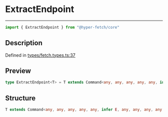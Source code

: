 

# ExtractEndpoint

<div class="api-docs__separator" data-reactroot="">

---

</div><div class="api-docs__import" data-reactroot="">

```ts
import { ExtractEndpoint } from "@hyper-fetch/core"
```

</div><div class="api-docs__section">

## Description

</div><div class="api-docs__description"><span class="api-docs__do-not-parse">



</span></div><p class="api-docs__definition">

Defined in [types/fetch.types.ts:37](https://github.com/BetterTyped/hyper-fetch/blob/993719ed/packages/core/src/types/fetch.types.ts#L37)

</p><div class="api-docs__section">

## Preview

</div><div class="api-docs__preview type single">

```ts
type ExtractEndpoint<T> = T extends Command<any, any, any, any, any, infer  E, any, any, any, any, any> ? E : never;
```

</div><div class="api-docs__section">

## Structure

</div><div class="api-docs__returns">

```ts
T extends Command<any, any, any, any, any, infer E, any, any, any, any, any> ? E : never
```

</div>